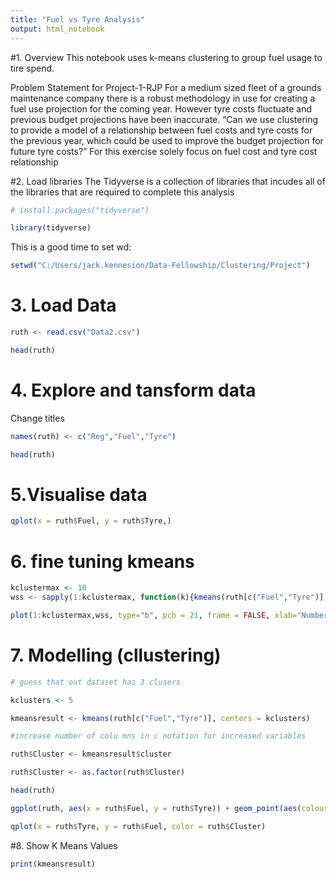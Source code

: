 ```yaml
---
title: "Fuel vs Tyre Analysis"
output: html_notebook
---
```


#1. Overview
This notebook uses k-means clustering to group fuel usage to tire spend.

Problem Statement for Project-1-RJP
For a medium sized fleet of a grounds maintenance company there is a robust methodology in use for creating a fuel use projection for the coming year. However tyre costs fluctuate and previous budget projections have been inaccurate.
“Can we use clustering to provide a model of a relationship between fuel costs and tyre costs for the previous year, which could be used to improve the budget projection for future tyre costs?”
For this exercise solely focus on fuel cost and tyre cost relationship

#2. Load libraries
The Tidyverse is a collection of libraries that incudes all of the libraries that are required to complete this analysis

```r
# install.packages("tidyverse")

library(tidyverse)
```

This is a good time to set wd:
```r
setwd("C:/Users/jack.kennesion/Data-Fellowship/Clustering/Project")
```



# 3. Load Data

```r
ruth <- read.csv("Data2.csv")

head(ruth)

```

# 4. Explore and tansform data

Change titles
```r
names(ruth) <- c("Reg","Fuel","Tyre")

head(ruth)

```
# 5.Visualise data
```r
qplot(x = ruth$Fuel, y = ruth$Tyre,)
```
# 6. fine tuning kmeans
```r
kclustermax <- 10
wss <- sapply(1:kclustermax, function(k){kmeans(ruth[c("Fuel","Tyre")],k)$tot.withinss})

plot(1:kclustermax,wss, type="b", pch = 21, frame = FALSE, xlab="Number of clusters K", ylab = "Total Within Clusters sum of Squares")
```

# 7. Modelling (cllustering)

```r
# guess that out dataset has 3 clusers

kclusters <- 5

kmeansresult <- kmeans(ruth[c("Fuel","Tyre")], centers = kclusters)

#increase number of colu mns in c notation for increased variables

ruth$Cluster <- kmeansresult$cluster

ruth$Cluster <- as.factor(ruth$Cluster)

head(ruth)

ggplot(ruth, aes(x = ruth$Fuel, y = ruth$Tyre)) + geom_point(aes(colour = ruth$Cluster))

qplot(x = ruth$Tyre, y = ruth$Fuel, color = ruth$Cluster)

```

#8. Show K Means Values

```r
print(kmeansresult)
```